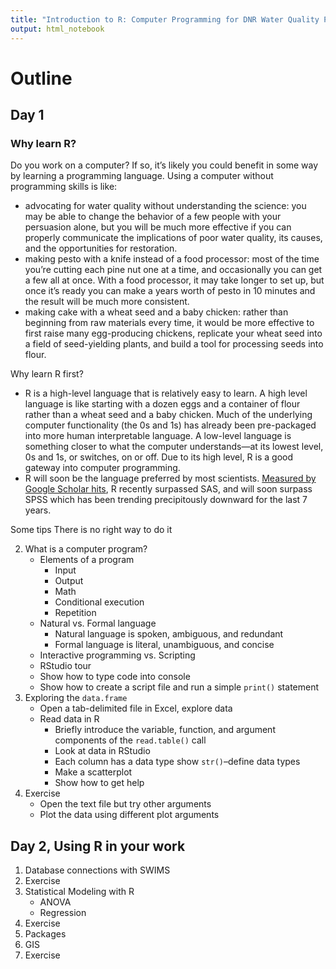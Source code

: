 ```yaml
---
title: "Introduction to R: Computer Programming for DNR Water Quality Professionals"
output: html_notebook
---
```


# Outline

## Day 1

### Why learn R?

Do you work on a computer? If so, it's likely you could benefit in some way by learning a programming language. Using a computer without programming skills is like:

* advocating for water quality without understanding the science: you may be able to change the behavior of a few people with your persuasion alone, but you will be much more effective if you can properly communicate the implications of poor water quality, its causes, and the opportunities for restoration.
* making pesto with a knife instead of a food processor: most of the time you're cutting each pine nut one at a time, and occasionally you can get a few all at once. With a food processor, it may take longer to set up, but once it's ready you can make a years worth of pesto in 10 minutes and the result will be much more consistent.
* making cake with a wheat seed and a baby chicken: rather than beginning from raw materials every time, it would be more effective to first raise many egg-producing chickens, replicate your wheat seed into a field of seed-yielding plants, and build a tool for processing seeds into flour. 

Why learn R first?

* R is a high-level language that is relatively easy to learn. A high level language is like starting with a dozen eggs and a container of flour rather than a wheat seed and a baby chicken. Much of the underlying computer functionality (the 0s and 1s) has already been pre-packaged into more human interpretable language. A low-level language is something closer to what the computer understands---at its lowest level, 0s and 1s, or switches, on or off. Due to its high level, R is a good gateway into computer programming.
* R will soon be the language preferred by most scientists. [Measured by Google Scholar hits](http://r4stats.com/articles/popularity/), R recently surpassed SAS, and will soon surpass SPSS which has been trending precipitously downward for the last 7 years.




Some tips
There is no right way to do it


2. What is a computer program?
    - Elements of a program
        * Input
        * Output
        * Math
        * Conditional execution
        * Repetition
    - Natural vs. Formal language
        * Natural language is spoken, ambiguous, and redundant
        * Formal language is literal, unambiguous, and concise
    - Interactive programming vs. Scripting
    - RStudio tour
    - Show how to type code into console
    - Show how to create a script file and run a simple ```print()``` statement
3. Exploring the ```data.frame```
    - Open a tab-delimited file in Excel, explore data
    - Read data in R
        * Briefly introduce the variable, function, and argument components of the ```read.table()``` call
        * Look at data in RStudio
        * Each column has a data type show ```str()```--define data types
        * Make a scatterplot
        * Show how to get help
4. Exercise
    - Open the text file but try other arguments
    - Plot the data using different plot arguments
  
## Day 2, Using R in your work

1. Database connections with SWIMS
2. Exercise
3. Statistical Modeling with R
    - ANOVA
    - Regression
4. Exercise
5. Packages
6. GIS
7. Exercise

